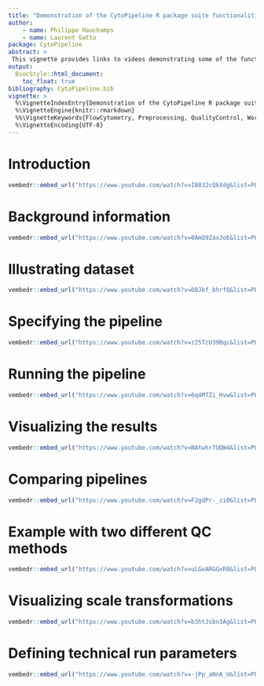 ```yaml
---
title: "Demonstration of the CytoPipeline R package suite functionalities"
author:
    - name: Philippe Hauchamps
    - name: Laurent Gatto
package: CytoPipeline
abstract: >
 This vignette provides links to videos demonstrating some of the functionalities of CytoPipeline R package suite. It is distributed, as well as the accompanying videos, under a CC BY-SA license.
output:
  BiocStyle::html_document:
    toc_float: true
bibliography: CytoPipeline.bib
vignette: >
  %\VignetteIndexEntry{Demonstration of the CytoPipeline R package suite functionalities}
  %\VignetteEngine{knitr::rmarkdown}
  %%\VignetteKeywords{FlowCytometry, Preprocessing, QualityControl, WorkflowStep, Software, Visualization}
  %\VignetteEncoding{UTF-8}
---
```


# Introduction

```r
vembedr::embed_url("https://www.youtube.com/watch?v=IB832cQkXdg&list=PLkWC5oGQNlzDTznHjo6zXxBIBDJUQnizr&index=1")
```

# Background information

```r
vembedr::embed_url("https://www.youtube.com/watch?v=0AmO9ZaxJoE&list=PLkWC5oGQNlzDTznHjo6zXxBIBDJUQnizr&index=2")
```

# Illustrating dataset

```r
vembedr::embed_url("https://www.youtube.com/watch?v=D8Jkf_bhrfQ&list=PLkWC5oGQNlzDTznHjo6zXxBIBDJUQnizr&index=3")
```

# Specifying the pipeline

```r
vembedr::embed_url("https://www.youtube.com/watch?v=z25TcU39Bqc&list=PLkWC5oGQNlzDTznHjo6zXxBIBDJUQnizr&index=4")
```

# Running the pipeline

```r
vembedr::embed_url("https://www.youtube.com/watch?v=6q4MTZi_Hvw&list=PLkWC5oGQNlzDTznHjo6zXxBIBDJUQnizr&index=5")
```

# Visualizing the results

```r
vembedr::embed_url("https://www.youtube.com/watch?v=NAtwhr7UQW4&list=PLkWC5oGQNlzDTznHjo6zXxBIBDJUQnizr&index=6")
```

# Comparing pipelines

```r
vembedr::embed_url("https://www.youtube.com/watch?v=F2gdPr-_zi0&list=PLkWC5oGQNlzDTznHjo6zXxBIBDJUQnizr&index=7")
```

# Example with two different QC methods

```r
vembedr::embed_url("https://www.youtube.com/watch?v=uLGeARGGxR8&list=PLkWC5oGQNlzDTznHjo6zXxBIBDJUQnizr&index=8")
```

# Visualizing scale transformations

```r
vembedr::embed_url("https://www.youtube.com/watch?v=b3htJsbn3Ag&list=PLkWC5oGQNlzDTznHjo6zXxBIBDJUQnizr&index=9")
```

# Defining technical run parameters

```r
vembedr::embed_url("https://www.youtube.com/watch?v=-jPp_aNnA_U&list=PLkWC5oGQNlzDTznHjo6zXxBIBDJUQnizr&index=10")
```

